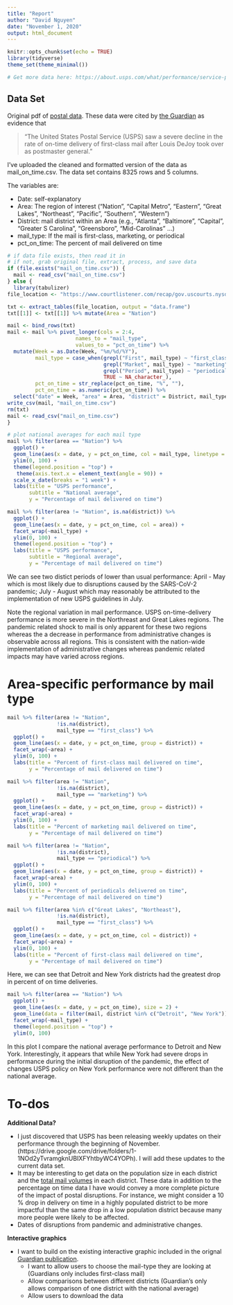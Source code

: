 ```yaml
---
title: "Report"
author: "David Nguyen"
date: "November 1, 2020"
output: html_document
---
```


```r
knitr::opts_chunk$set(echo = TRUE)
library(tidyverse)
theme_set(theme_minimal())

# Get more data here: https://about.usps.com/what/performance/service-performance/
```

## Data Set
Original pdf of [postal data](https://www.courtlistener.com/recap/gov.uscourts.nysd.542242/gov.uscourts.nysd.542242.45.1.pdf).
These data were cited by [the Guardian](https://www.theguardian.com/us-news/2020/sep/21/usps-post-office-mail-slowdowns-louis-dejoy) as evidence that 

> "The United States Postal Service (USPS) saw a severe decline in the rate of on-time delivery of first-class mail after Louis DeJoy took over as postmaster general."

I've uploaded the cleaned and formatted version of the data as mail_on_time.csv. The data set contains 8325 rows and 5 columns.

The variables are:

* Date: self-explanatory
* Area: The region of interest ("Nation", "Capital Metro", "Eastern", "Great Lakes", "Northeast", 
"Pacific", "Southern", "Western")
* District: mail district within an Area (e.g., "Atlanta", "Baltimore", "Capital", "Greater S Carolina", 
"Greensboro", "Mid-Carolinas" ...)
* mail_type: If the mail is first-class, marketing, or periodical
* pct_on_time: The percent of mail delivered on time

```r
# if data file exists, then read it in
# if not, grab original file, extract, process, and save data
if (file.exists("mail_on_time.csv")) {
  mail <- read_csv("mail_on_time.csv")
} else {
  library(tabulizer)
file_location <- "https://www.courtlistener.com/recap/gov.uscourts.nysd.542242/gov.uscourts.nysd.542242.45.1.pdf"

txt <- extract_tables(file_location, output = "data.frame")
txt[[1]] <- txt[[1]] %>% mutate(Area = "Nation")

mail <- bind_rows(txt)
mail <- mail %>% pivot_longer(cols = 2:4,
                      names_to = "mail_type",
                      values_to = "pct_on_time") %>%
  mutate(Week = as.Date(Week, "%m/%d/%Y"),
         mail_type = case_when(grepl("First", mail_type) ~ "first_class",
                               grepl("Market", mail_type) ~ "marketing",
                               grepl("Period", mail_type) ~ "periodical",
                               TRUE ~ NA_character_),
         pct_on_time = str_replace(pct_on_time, "%", ""),
         pct_on_time = as.numeric(pct_on_time)) %>%
  select("date" = Week, "area" = Area, "district" = District, mail_type, pct_on_time)
write_csv(mail, "mail_on_time.csv")
rm(txt)
mail <- read_csv("mail_on_time.csv")
}
```

```r
# plot national averages for each mail type
mail %>% filter(area == "Nation") %>%
  ggplot() +
  geom_line(aes(x = date, y = pct_on_time, col = mail_type, linetype = mail_type), size = 2) +
  ylim(0, 100) +
  theme(legend.position = "top") +
   theme(axis.text.x = element_text(angle = 90)) +
  scale_x_date(breaks = "1 week") +
  labs(title = "USPS performance",
       subtitle = "National average",
       y = "Percentage of mail delivered on time")
```

```r
mail %>% filter(area != "Nation", is.na(district)) %>%
  ggplot() +
  geom_line(aes(x = date, y = pct_on_time, col = area)) +
  facet_wrap(~mail_type) +
  ylim(0, 100) +
  theme(legend.position = "top") +
  labs(title = "USPS performance",
       subtitle = "Regional average",
       y = "Percentage of mail delivered on time")
```

We can see two distict periods of lower than usual performance: April - May which is most likely due to disruptions caused by the SARS-CoV-2 pandemic; July - August which may reasonably be attributed to the implementation of new USPS guidelines in July. 

Note the regional variation in mail performance. USPS on-time-delivery performance is more severe in the Northreast and Great Lakes regions. The pandemic related shock to mail is only apparent for these two regions whereas the a decrease in performance from administrative changes is observable across all regions. This is consistent with the nation-wide implementation of administrative changes whereas pandemic related impacts may have varied across regions.

# Area-specific performance by mail type

```r
mail %>% filter(area != "Nation", 
                !is.na(district),
                mail_type == "first_class") %>%
  ggplot() +
  geom_line(aes(x = date, y = pct_on_time, group = district)) +
  facet_wrap(~area) +
  ylim(0, 100) +
  labs(title = "Percent of first-class mail delivered on time",
       y = "Percentage of mail delivered on time")
```


```r
mail %>% filter(area != "Nation", 
                !is.na(district),
                mail_type == "marketing") %>%
  ggplot() +
  geom_line(aes(x = date, y = pct_on_time, group = district)) +
  facet_wrap(~area) +
  ylim(0, 100) +
  labs(title = "Percent of marketing mail delivered on time",
       y = "Percentage of mail delivered on time")
```
```r
mail %>% filter(area != "Nation", 
                !is.na(district),
                mail_type == "periodical") %>%
  ggplot() +
  geom_line(aes(x = date, y = pct_on_time, group = district)) +
  facet_wrap(~area) +
  ylim(0, 100) +
  labs(title = "Percent of periodicals delivered on time",
       y = "Percentage of mail delivered on time")
```

```r
mail %>% filter(area %in% c("Great Lakes", "Northeast"), 
                !is.na(district),
                mail_type == "first_class") %>%
  ggplot() +
  geom_line(aes(x = date, y = pct_on_time, col = district)) +
  facet_wrap(~area) +
  ylim(0, 100) +
  labs(title = "Percent of first-class mail delivered on time",
       y = "Percentage of mail delivered on time")
```

Here, we can see that Detroit and New York districts had the greatest drop in percent of on time deliveries.

```r
mail %>% filter(area == "Nation") %>%
  ggplot() +
  geom_line(aes(x = date, y = pct_on_time), size = 2) +
  geom_line(data = filter(mail, district %in% c("Detroit", "New York")), aes(x = date, y = pct_on_time, col = district)) + 
  facet_wrap(~mail_type) +
  theme(legend.position = "top") +
  ylim(0, 100)
```

In this plot I compare the national average performance to Detroit and New York. Interestingly, it appears that while New York had severe drops in performance during the initial disruption of the pandemic, the effect of changes USPS policy on New York performance were not different than the national average.

# To-dos

**Additional Data? ** 

* I just discovered that USPS has been releasing weekly updates on their performance through the beginning of November. (https://drive.google.com/drive/folders/1-1NOd2yTvramgknUBIXFYhtbyWC4YOPh). I will add these updates to the current data set.
* It may be interesting to get data on the population size in each district and the [total mail volumes](https://about.usps.com/what/performance/service-performance/) in each district. These data in addition to the percentage on time data I have would convey a more complete picture of the impact of postal disruptions. For instance, we might consider a 10 % drop in delivery on time in a highly populated district to be more impactful than the same drop in a low population district because many more people were likely to be affected.
* Dates of disruptions from pandemic and administrative changes.

**Interactive graphics**

* I want to build on the existing interactive graphic included in the orignal [Guardian publication](https://www.theguardian.com/us-news/2020/sep/21/usps-post-office-mail-slowdowns-louis-dejoy]).
    + I want to allow users to choose the mail-type they are looking at (Guardians only includes first-class mail)
    + Allow comparisons between different districts (Guardian's only allows comparison of one district with the national average)
    + Allow users to download the data


